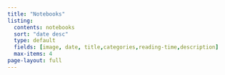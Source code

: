 ```yaml
---
title: "Notebooks"
listing:
  contents: notebooks
  sort: "date desc"
  type: default
  fields: [image, date, title,categories,reading-time,description]
  max-items: 4
page-layout: full
---
```


<style>
  .quarto-title, .quarto-title-block {
    display: none !important;
  }
  body {
    background-image: url("imgs/notebooks_land_background.png");
    background-size: cover;
    background-position: center;
    background-attachment: fixed;
    background-repeat: no-repeat;
  }
</style>